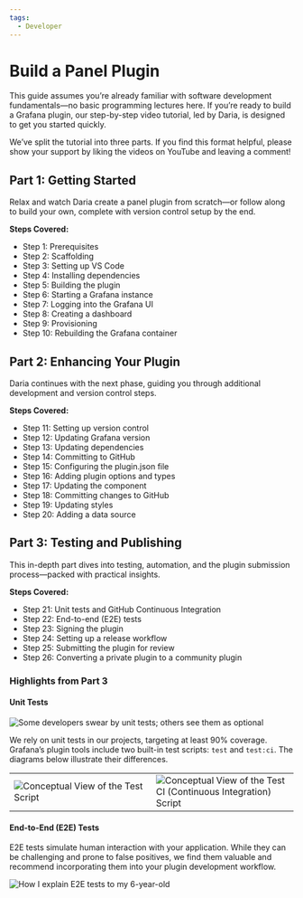 ```yaml
---
tags:
  - Developer
---
```



# Build a Panel Plugin

This guide assumes you’re already familiar with software development fundamentals—no basic programming lectures here. If you’re ready to build a Grafana plugin, our step-by-step video tutorial, led by Daria, is designed to get you started quickly.

We’ve split the tutorial into three parts. If you find this format helpful, please show your support by liking the videos on YouTube and leaving a comment!

## Part 1: Getting Started

Relax and watch Daria create a panel plugin from scratch—or follow along to build your own, complete with version control setup by the end.

**Steps Covered:**

- Step 1: Prerequisites
- Step 2: Scaffolding
- Step 3: Setting up VS Code
- Step 4: Installing dependencies
- Step 5: Building the plugin
- Step 6: Starting a Grafana instance
- Step 7: Logging into the Grafana UI
- Step 8: Creating a dashboard
- Step 9: Provisioning
- Step 10: Rebuilding the Grafana container

<Youtube
  id="KnaPBKoXuEw"
  title="Part 1: Build a Panel Plugin Tutorial for Grafana"
/>

## Part 2: Enhancing Your Plugin

Daria continues with the next phase, guiding you through additional development and version control steps.

**Steps Covered:**

- Step 11: Setting up version control
- Step 12: Updating Grafana version
- Step 13: Updating dependencies
- Step 14: Committing to GitHub
- Step 15: Configuring the plugin.json file
- Step 16: Adding plugin options and types
- Step 17: Updating the component
- Step 18: Committing changes to GitHub
- Step 19: Updating styles
- Step 20: Adding a data source

<Youtube
  id="9xz_wvFz2ts"
  title="Part 2: Build a Panel Plugin Tutorial for Grafana"
/>

## Part 3: Testing and Publishing

This in-depth part dives into testing, automation, and the plugin submission process—packed with practical insights.

**Steps Covered:**

- Step 21: Unit tests and GitHub Continuous Integration
- Step 22: End-to-end (E2E) tests
- Step 23: Signing the plugin
- Step 24: Setting up a release workflow
- Step 25: Submitting the plugin for review
- Step 26: Converting a private plugin to a community plugin

<Youtube
  id="ga5Ik32vqIw"
  title="Part 3: Build a Panel Plugin Tutorial for Grafana"
/>

### Highlights from Part 3

#### Unit Tests

<Image
  title="Some developers swear by unit tests; others see them as optional"
  src="/img/grafana/developer/unit-y-n.png"
/>

We rely on unit tests in our projects, targeting at least 90% coverage. Grafana’s plugin tools include two built-in test scripts: `test` and `test:ci`. The diagrams below illustrate their differences.

<table>
  <tr style={{ border: "none" }}>
    <td width="50%" style={{ border: "none" }}>
      <Image
        title="Conceptual View of the Test Script"
        src="/img/grafana/developer/test-script.png"
      />
    </td>
    <td width="*" style={{ border: "none" }}>
      <Image
        title="Conceptual View of the Test CI (Continuous Integration) Script"
        src="/img/grafana/developer/test-ci.png"
      />
    </td>
  </tr>
</table>

#### End-to-End (E2E) Tests

E2E tests simulate human interaction with your application. While they can be challenging and prone to false positives, we find them valuable and recommend incorporating them into your plugin development workflow.

<Image
  title="How I explain E2E tests to my 6-year-old"
  src="/img/grafana/developer/e2e-overview.png"
/>
